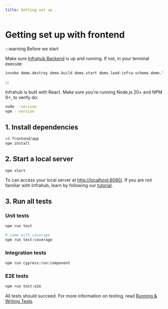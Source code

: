 ```yaml
---
title: Getting set up
---
```


# Getting set up with frontend

:::warning Before we start

Make sure [Infrahub Backend](../backend.mdx) is up and running. If not, in your terminal execute:

```bash
invoke demo.destroy demo.build demo.start demo.load-infra-schema demo.load-infra-data
```

:::

Infrahub is built with React. Make sure you're running Node.js 20+ and NPM 9+, to verify do:

```bash
node --version
npm --version
```

## 1. Install dependencies

```bash
cd frontend/app
npm install
```

## 2. Start a local server

```bash
npm start
```

To can access your local server at [http://localhost:8080/](http://localhost:8080/). If you are not familiar with Infrahub, learn by following our [tutorial](/tutorials/getting-started/).

## 3. Run all tests

### Unit tests

```bash
npm run test

# same with coverage
npm run test:coverage
```

### Integration tests

```bash
npm run cypress:run:component
```

### E2E tests

```bash
npm run test:e2e
```

All tests should succeed. For more information on testing, read [Running & Writing Tests](testing-guidelines.mdx).
